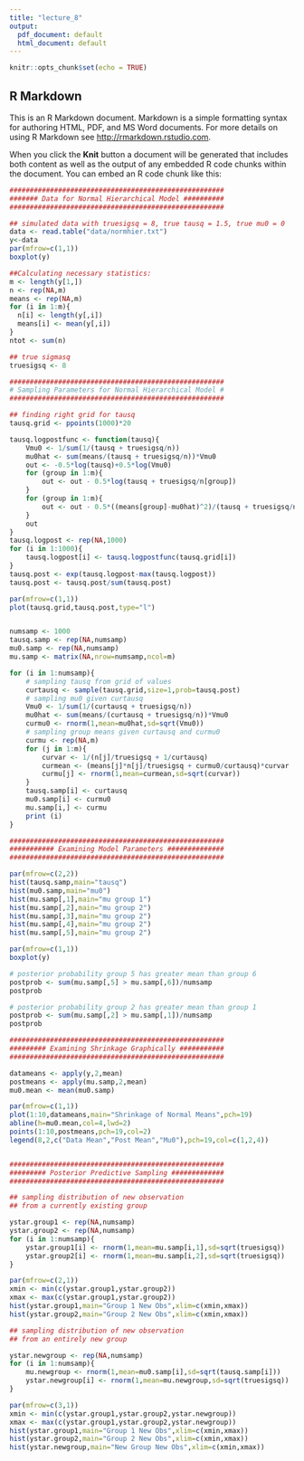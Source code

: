 ```yaml
---
title: "lecture_8"
output:
  pdf_document: default
  html_document: default
---
```


```r
knitr::opts_chunk$set(echo = TRUE)
```

## R Markdown

This is an R Markdown document. Markdown is a simple formatting syntax for authoring HTML, PDF, and MS Word documents. For more details on using R Markdown see <http://rmarkdown.rstudio.com>.

When you click the **Knit** button a document will be generated that includes both content as well as the output of any embedded R code chunks within the document. You can embed an R code chunk like this:

```r
#####################################################
####### Data for Normal Hierarchical Model ##########
#####################################################

## simulated data with truesigsq = 8, true tausq = 1.5, true mu0 = 0
data <- read.table("data/normhier.txt")
y<-data
par(mfrow=c(1,1))
boxplot(y) 

##Calculating necessary statistics:
m <- length(y[1,])
n <- rep(NA,m)
means <- rep(NA,m)
for (i in 1:m){
  n[i] <- length(y[,i])
  means[i] <- mean(y[,i])
}
ntot <- sum(n)

## true sigmasq
truesigsq <- 8 

#####################################################
# Sampling Parameters for Normal Hierarchical Model #
#####################################################

## finding right grid for tausq
tausq.grid <- ppoints(1000)*20

tausq.logpostfunc <- function(tausq){
	Vmu0 <- 1/sum(1/(tausq + truesigsq/n))
	mu0hat <- sum(means/(tausq + truesigsq/n))*Vmu0
    out <- -0.5*log(tausq)+0.5*log(Vmu0)
    for (group in 1:m){
    	out <- out - 0.5*log(tausq + truesigsq/n[group])
    }
    for (group in 1:m){
    	out <- out - 0.5*((means[group]-mu0hat)^2)/(tausq + truesigsq/n[group])
    }
    out
}
tausq.logpost <- rep(NA,1000)
for (i in 1:1000){
	tausq.logpost[i] <- tausq.logpostfunc(tausq.grid[i])
}
tausq.post <- exp(tausq.logpost-max(tausq.logpost))
tausq.post <- tausq.post/sum(tausq.post)

par(mfrow=c(1,1))
plot(tausq.grid,tausq.post,type="l")


numsamp <- 1000
tausq.samp <- rep(NA,numsamp)
mu0.samp <- rep(NA,numsamp)
mu.samp <- matrix(NA,nrow=numsamp,ncol=m)
```

```r
for (i in 1:numsamp){
    # sampling tausq from grid of values
   	curtausq <- sample(tausq.grid,size=1,prob=tausq.post)
    # sampling mu0 given curtausq	
    Vmu0 <- 1/sum(1/(curtausq + truesigsq/n))
	mu0hat <- sum(means/(curtausq + truesigsq/n))*Vmu0
   	curmu0 <- rnorm(1,mean=mu0hat,sd=sqrt(Vmu0))
   	# sampling group means given curtausq and curmu0
   	curmu <- rep(NA,m)
   	for (j in 1:m){
   		curvar <- 1/(n[j]/truesigsq + 1/curtausq)
   		curmean <- (means[j]*n[j]/truesigsq + curmu0/curtausq)*curvar
   		curmu[j] <- rnorm(1,mean=curmean,sd=sqrt(curvar))
   	}
   	tausq.samp[i] <- curtausq
    mu0.samp[i] <- curmu0
    mu.samp[i,] <- curmu
    print (i)
}

```

```r

#####################################################
########### Examining Model Parameters ##############
#####################################################

par(mfrow=c(2,2))
hist(tausq.samp,main="tausq")
hist(mu0.samp,main="mu0")
hist(mu.samp[,1],main="mu group 1")
hist(mu.samp[,2],main="mu group 2")
hist(mu.samp[,3],main="mu group 2")
hist(mu.samp[,4],main="mu group 2")
hist(mu.samp[,5],main="mu group 2")

par(mfrow=c(1,1))
boxplot(y) 

# posterior probability group 5 has greater mean than group 6
postprob <- sum(mu.samp[,5] > mu.samp[,6])/numsamp
postprob

# posterior probability group 2 has greater mean than group 1
postprob <- sum(mu.samp[,2] > mu.samp[,1])/numsamp
postprob

#####################################################
######### Examining Shrinkage Graphically ###########
#####################################################

datameans <- apply(y,2,mean)
postmeans <- apply(mu.samp,2,mean)
mu0.mean <- mean(mu0.samp)

par(mfrow=c(1,1))
plot(1:10,datameans,main="Shrinkage of Normal Means",pch=19)
abline(h=mu0.mean,col=4,lwd=2)
points(1:10,postmeans,pch=19,col=2)
legend(8,2,c("Data Mean","Post Mean","Mu0"),pch=19,col=c(1,2,4))


#####################################################
######### Posterior Predictive Sampling #############
#####################################################

## sampling distribution of new observation 
## from a currently existing group

ystar.group1 <- rep(NA,numsamp)
ystar.group2 <- rep(NA,numsamp)
for (i in 1:numsamp){
	ystar.group1[i] <- rnorm(1,mean=mu.samp[i,1],sd=sqrt(truesigsq))
	ystar.group2[i] <- rnorm(1,mean=mu.samp[i,2],sd=sqrt(truesigsq))
}

par(mfrow=c(2,1))
xmin <- min(c(ystar.group1,ystar.group2))
xmax <- max(c(ystar.group1,ystar.group2))
hist(ystar.group1,main="Group 1 New Obs",xlim=c(xmin,xmax))
hist(ystar.group2,main="Group 2 New Obs",xlim=c(xmin,xmax))

## sampling distribution of new observation
## from an entirely new group

ystar.newgroup <- rep(NA,numsamp)
for (i in 1:numsamp){
	mu.newgroup <- rnorm(1,mean=mu0.samp[i],sd=sqrt(tausq.samp[i]))
	ystar.newgroup[i] <- rnorm(1,mean=mu.newgroup,sd=sqrt(truesigsq))
}

par(mfrow=c(3,1))
xmin <- min(c(ystar.group1,ystar.group2,ystar.newgroup))
xmax <- max(c(ystar.group1,ystar.group2,ystar.newgroup))
hist(ystar.group1,main="Group 1 New Obs",xlim=c(xmin,xmax))
hist(ystar.group2,main="Group 2 New Obs",xlim=c(xmin,xmax))
hist(ystar.newgroup,main="New Group New Obs",xlim=c(xmin,xmax))


```
